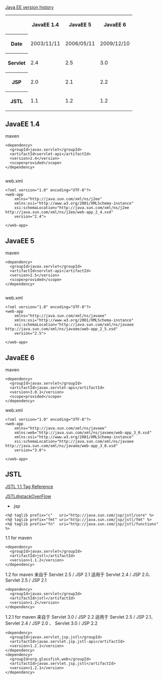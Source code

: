 [http://en.wikipedia.org/wiki/Java_EE_version_history Java EE version history]
<table>
<tr>
  <th></th>
  <th>JavaEE 1.4</th>
  <th>JavaEE 5</th>
  <th>JavaEE 6</th>
</tr>
<tr>
  <th>Date</th>
  <td>2003/11/11</td>
  <td>2006/05/11</td>
  <td>2009/12/10</td>
</tr>
<tr>
  <th>Servlet</th>
  <td>2.4</td>
  <td>2.5</td>
  <td>3.0</td>
</tr>
<tr>
  <th>JSP</th>
  <td>2.0</td>
  <td>2.1</td>
  <td>2.2</td>
</tr>
<tr>
  <th>JSTL</th>
  <td>1.1</td>
  <td>1.2</td>
  <td>1.2</td>
</tr>
</table>


== JavaEE 1.4 ==
maven 
<source>
<dependency>
  <groupId>javax.servlet</groupId>
  <artifactId>servlet-api</artifactId>
  <version>2.4</version>
  <scope>provided</scope>
</dependency>
            
</source>

web.xml
<source>
<?xml version="1.0" encoding="UTF-8"?>
<web-app
    xmlns="http://java.sun.com/xml/ns/j2ee"
    xmlns:xsi="http://www.w3.org/2001/XMLSchema-instance"
    xsi:schemaLocation="http://java.sun.com/xml/ns/j2ee http://java.sun.com/xml/ns/j2ee/web-app_2_4.xsd"
    version="2.4">

</web-app>
</source>

== JavaEE 5 ==
maven
<source>
<dependency>
  <groupId>javax.servlet</groupId>
  <artifactId>servlet-api</artifactId>
  <version>2.5</version>
  <scope>provided</scope>
</dependency>
            
</source>
web.xml
<source>
<?xml version="1.0" encoding="UTF-8"?>
<web-app 
    xmlns="http://java.sun.com/xml/ns/javaee"
    xmlns:xsi="http://www.w3.org/2001/XMLSchema-instance"
    xsi:schemaLocation="http://java.sun.com/xml/ns/javaee http://java.sun.com/xml/ns/javaee/web-app_2_5.xsd"
    version="2.5">

</web-app>
</source>

== JavaEE 6 ==
maven
<source>
<dependency>
  <groupId>javax.servlet</groupId>
  <artifactId>javax.servlet-api</artifactId>
  <version>3.0.1</version>
  <scope>provided</scope>
</dependency>
</source>
web.xml
<source>
<?xml version="1.0" encoding="UTF-8"?>
<web-app
    xmlns="http://java.sun.com/xml/ns/javaee"
    xmlns:web="http://java.sun.com/xml/ns/javaee/web-app_3_0.xsd"
    xmlns:xsi="http://www.w3.org/2001/XMLSchema-instance"
    xsi:schemaLocation="http://java.sun.com/xml/ns/javaee http://java.sun.com/xml/ns/javaee/web-app_3_0.xsd"
    version="3.0">
 
</web-app>
</source>

== JSTL ==
[http://docs.oracle.com/javaee/5/jstl/1.1/docs/tlddocs/index.html JSTL 1.1 Tag Reference]

[http://stackoverflow.com/tags/jstl/info JSTL@stackOverFlow]

*.jsp
<source>
<%@ taglib prefix="c"   uri="http://java.sun.com/jsp/jstl/core" %>
<%@ taglib prefix="fmt" uri="http://java.sun.com/jsp/jstl/fmt" %>
<%@ taglib prefix="fn"  uri="http://java.sun.com/jsp/jstl/functions" %>
</source>

1.1 for maven
<source>
<dependency>
  <groupId>javax.servlet</groupId>
  <artifactId>jstl</artifactId>
  <version>1.1.2</version>
</dependency>
</source>

1.2 for maven
来自于 Servlet 2.5 / JSP 2.1
适用于 Servlet 2.4 / JSP 2.0、 Servlet 2.5 / JSP 2.1 
<source>
<dependency>
  <groupId>javax.servlet</groupId>
  <artifactId>jstl</artifactId>
  <version>1.2</version>
</dependency>
</source>

1.2.1 for maven
来自于 Servlet 3.0 / JSP 2.2 
适用于 Servlet 2.5 / JSP 2.1、Servlet 2.4 / JSP 2.0 、 Servlet 3.0 / JSP 2.2 
<source>
<dependency>
  <groupId>javax.servlet.jsp.jstl</groupId>
  <artifactId>javax.servlet.jsp.jstl-api</artifactId>
  <version>1.2.1</version>
</dependency>
<dependency>
  <groupId>org.glassfish.web</groupId>
  <artifactId>javax.servlet.jsp.jstl</artifactId>
  <version>1.2.1</version>
</dependency>
</source>

